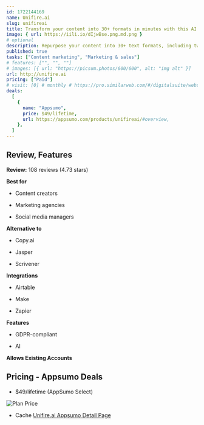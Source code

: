 ```yaml
---
id: 1722144169
name: Unifire.ai
slug: unifireai
title: Transform your content into 30+ formats in minutes with this AI content repurposing platform
image: { url: https://iili.io/dIjwBse.png.md.png }
# optional
description: Repurpose your content into 30+ text formats, including tweets, LinkedIn posts, newsletters, and blog postsOptimize your social media posts with a library of 30+ curated templates
published: true
tasks: ["Content marketing", "Marketing & sales"]
# features: ["", "", ""]
# images: [{ url: "https://picsum.photos/600/600", alt: "img alt" }]
url: http://unifire.ai
pricing: ["Paid"]
# visit: [0] # monthly # https://pro.similarweb.com/#/digitalsuite/websiteanalysis/home
deals:
  [
    {
      name: "Appsumo",
      price: $49/lifetime,
      url: https://appsumo.com/products/unifireai/#overview,
    },
  ]
---
```


## Review, Features

**Review:** 108 reviews (4.73 stars)

**Best for**

- Content creators

- Marketing agencies

- Social media managers

**Alternative to**

- Copy.ai

- Jasper

- Scrivener

**Integrations**

- Airtable

- Make

- Zapier

**Features**

- GDPR-compliant

- AI

**Allows Existing Accounts**

## Pricing - Appsumo Deals

- $49/lifetime (AppSumo Select)

<Img src="https://iili.io/dIw0r42.png" alt="Plan Price" />

- Cache [Unifire.ai Appsumo Detail Page](https://iili.io/dIw1Jv1.png)
